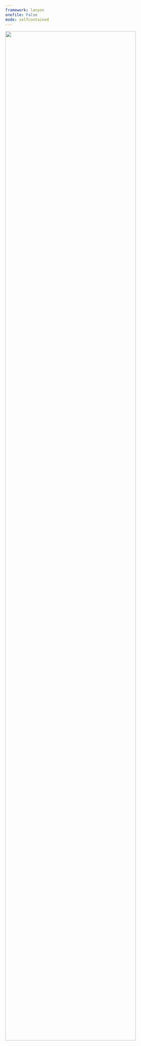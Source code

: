 ```yaml
---
framework: lanyon
onefile: False
mode: selfcontained
---
```


<p></p>
<p></p>
<p></p>
<p></p>
<p></p>
<p></p>
<p></p>
<p></p>
<div align="center">
  <img width="90%" src="libraries/frameworks/lanyon/assets/images/tracks100a.png">
</div>


<!-- ```{r, echo=FALSE, results='hide', eval=FALSE, warning=FALSE}
require(XML)
require(tm)
require(wordcloud)
require(RColorBrewer)
u = "http://cran.r-project.org/web/packages/available_packages_by_date.html"
t = readHTMLTable(u)[[1]]
ap.corpus <- Corpus(DataframeSource(data.frame(as.character(t[,3]))))
ap.corpus <- tm_map(ap.corpus, removePunctuation)
ap.corpus <- tm_map(ap.corpus, tolower)
ap.corpus <- tm_map(ap.corpus, function(x) removeWords(x, stopwords("english")))
ap.tdm <- TermDocumentMatrix(ap.corpus)
ap.m <- as.matrix(ap.tdm)
ap.v <- sort(rowSums(ap.m),decreasing=TRUE)
ap.d <- data.frame(word = names(ap.v),freq=ap.v)
table(ap.d$freq)
pal2 <- brewer.pal(8,"RdBu")
png("libraries/frameworks/lanyon/assets/images/wordcloud.png", width=500,height=500)
wordcloud(ap.d$word,ap.d$freq, scale=c(8,.1),min.freq=4,
max.words=Inf, random.order=FALSE, rot.per=.3, colors=pal2)
dev.off()
``` -->





<style>
  .lead {
    margin-bottom: 20px;
    font-size: 1.1rem;
    font-weight: 200;
    line-height: 1.4;
    text-align: justify;
  }
</style>
